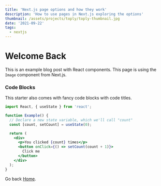 ```yaml
---
title: 'Next.js page options and how they work'
description: 'How to use pages in Next.js exploring the options'
thumbnail: /assets/projects/toply/toply-thumbnail.jpg
date: '2021-09-22'
tags:
  - nextjs
---
```


<h1 className="text-4xl font-bold">Welcome Back</h1>

This is an example blog post with React components. This page is using the `Image` component from Next.js.

### Code Blocks

This starter also comes with fancy code blocks with code titles.

```jsx:example.jsx
import React, { useState } from 'react';

function Example() {
  // Declare a new state variable, which we'll call "count"
  const [count, setCount] = useState(0);

  return (
    <div>
      <p>You clicked {count} times</p>
      <button onClick={() => setCount(count + 1)}>
        Click me
      </button>
    </div>
  );
}
```

Go back [Home](/).
